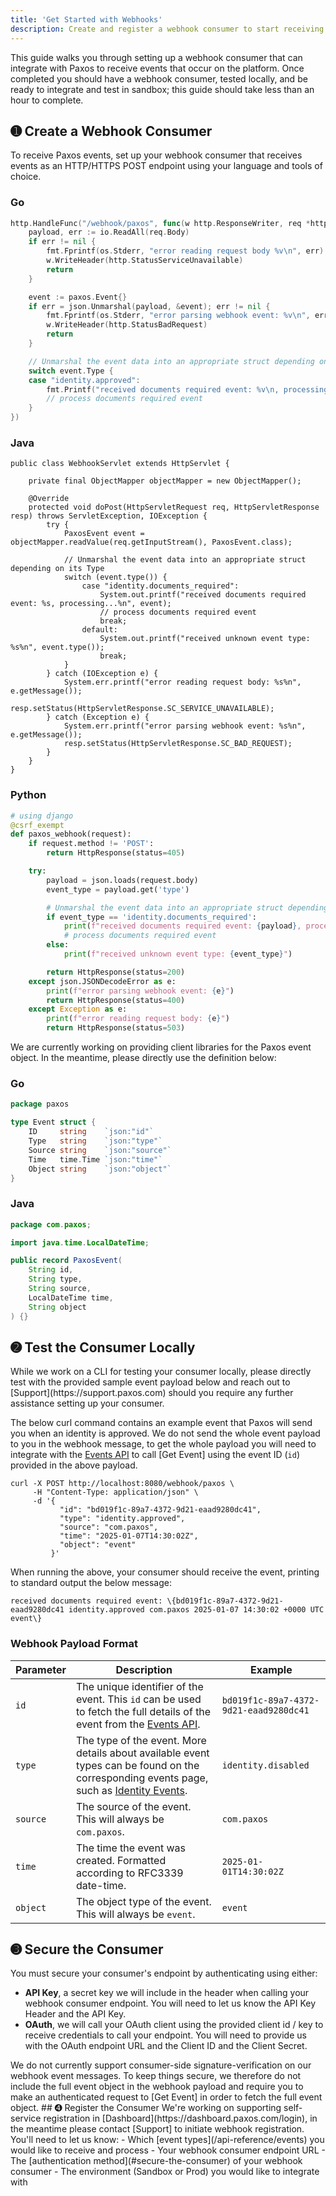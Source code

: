 ```yaml
---
title: 'Get Started with Webhooks'
description: Create and register a webhook consumer to start receiving events.
---
```



This guide walks you through setting up a webhook consumer that can integrate with Paxos to receive events that occur on
the platform. Once completed you should have a webhook consumer, tested locally, and be ready to integrate and test in sandbox;
this guide should take less than an hour to complete.

## ➊ Create a Webhook Consumer
To receive Paxos events, set up your webhook consumer that receives events as an HTTP/HTTPS POST endpoint using your language and tools of choice.
### Go

```go title="paxos_webhook_consumer.go"
http.HandleFunc("/webhook/paxos", func(w http.ResponseWriter, req *http.Request) {
    payload, err := io.ReadAll(req.Body)
    if err != nil {
        fmt.Fprintf(os.Stderr, "error reading request body %v\n", err)
        w.WriteHeader(http.StatusServiceUnavailable)
        return
    }

    event := paxos.Event{}
    if err = json.Unmarshal(payload, &event); err != nil {
        fmt.Fprintf(os.Stderr, "error parsing webhook event: %v\n", err)
        w.WriteHeader(http.StatusBadRequest)
        return
    }

    // Unmarshal the event data into an appropriate struct depending on its Type
    switch event.Type {
    case "identity.approved":
        fmt.Printf("received documents required event: %v\n, processing...", event)
        // process documents required event
    }
})
```
### Java

```clike title="WebhookServlet.java"
public class WebhookServlet extends HttpServlet {

    private final ObjectMapper objectMapper = new ObjectMapper();

    @Override
    protected void doPost(HttpServletRequest req, HttpServletResponse resp) throws ServletException, IOException {
        try {
            PaxosEvent event = objectMapper.readValue(req.getInputStream(), PaxosEvent.class);

            // Unmarshal the event data into an appropriate struct depending on its Type
            switch (event.type()) {
                case "identity.documents_required":
                    System.out.printf("received documents required event: %s, processing...%n", event);
                    // process documents required event
                    break;
                default:
                    System.out.printf("received unknown event type: %s%n", event.type());
                    break;
            }
        } catch (IOException e) {
            System.err.printf("error reading request body: %s%n", e.getMessage());
            resp.setStatus(HttpServletResponse.SC_SERVICE_UNAVAILABLE);
        } catch (Exception e) {
            System.err.printf("error parsing webhook event: %s%n", e.getMessage());
            resp.setStatus(HttpServletResponse.SC_BAD_REQUEST);
        }
    }
}
```
### Python

```python title="paxos_webhook_consumer.py"
# using django
@csrf_exempt
def paxos_webhook(request):
    if request.method != 'POST':
        return HttpResponse(status=405)

    try:
        payload = json.loads(request.body)
        event_type = payload.get('type')

        # Unmarshal the event data into an appropriate struct depending on its Type
        if event_type == 'identity.documents_required':
            print(f"received documents required event: {payload}, processing...")
            # process documents required event
        else:
            print(f"received unknown event type: {event_type}")

        return HttpResponse(status=200)
    except json.JSONDecodeError as e:
        print(f"error parsing webhook event: {e}")
        return HttpResponse(status=400)
    except Exception as e:
        print(f"error reading request body: {e}")
        return HttpResponse(status=503)

```
<Info>

We are currently working on providing client libraries for the Paxos event object. In the meantime, please directly use the definition below:
### Go

```go title="paxos/event.go"
package paxos

type Event struct {
    ID     string    `json:"id"`
    Type   string    `json:"type"`
    Source string    `json:"source"`
    Time   time.Time `json:"time"`
    Object string    `json:"object"`
}
```
### Java

```java title="com/paxos/PaxosEvent.java"
package com.paxos;

import java.time.LocalDateTime;

public record PaxosEvent(
    String id,
    String type,
    String source,
    LocalDateTime time,
    String object
) {}
```
</Info>

## ➋ Test the Consumer Locally
<Warning>
While we work on a CLI for testing your consumer locally, please directly test with the provided sample event payload below and
reach out to [Support](https://support.paxos.com) should you require any further assistance setting up your consumer.
</Warning>

The below curl command contains an example event that Paxos will send you when an identity is approved. We do not send
the whole event payload to you in the webhook message, to get the whole payload you will need to integrate with the [Events API](/api-reference/events)
to call [Get Event] using the event ID (`id`) provided in the above payload.

```shell
curl -X POST http://localhost:8080/webhook/paxos \
     -H "Content-Type: application/json" \
     -d '{
           "id": "bd019f1c-89a7-4372-9d21-eaad9280dc41",
           "type": "identity.approved",
           "source": "com.paxos",
           "time": "2025-01-07T14:30:02Z",
           "object": "event"
         }'
```

When running the above, your consumer should receive the event, printing to standard output the below message:

    received documents required event: \{bd019f1c-89a7-4372-9d21-eaad9280dc41 identity.approved com.paxos 2025-01-07 14:30:02 +0000 UTC event\}

### Webhook Payload Format

| Parameter | Description| Example |
| --- |---|---|
| `id` | The unique identifier of the event. This `id` can be used to fetch the full details of the event from the [Events API](/api-reference/events). | `bd019f1c-89a7-4372-9d21-eaad9280dc41` |
| `type` | The type of the event. More details about available event types can be found on the corresponding events page, such as [Identity Events](/api-reference/events). | `identity.disabled` |
| `source` | The source of the event. This will always be `com.paxos`. | `com.paxos` |
| `time` | The time the event was created. Formatted according to RFC3339 date-time. | `2025-01-01T14:30:02Z` |
| `object` | The object type of the event. This will always be `event`. | `event` |
## ➌ Secure the Consumer
You must secure your consumer's endpoint by authenticating using either:

- **API Key**, a secret key we will include in the header when calling your webhook consumer endpoint. You will need to let us know the API Key Header and the API Key.
- **OAuth**, we will call your OAuth client using the provided client id / key to receive credentials to call your endpoint. You will need to provide us with the OAuth endpoint URL and the Client ID and the Client Secret.

<Info>
We do not currently support consumer-side signature-verification on our webhook event messages. To keep things secure,
we therefore do not include the full event object in the webhook payload and require you to make an authenticated
request to [Get Event] in order to fetch the full event object.
</Info>
## ➍ Register the Consumer
We're working on supporting self-service registration in [Dashboard](https://dashboard.paxos.com/login), in the meantime please contact [Support] to initiate webhook registration.
You'll need to let us know:
 - Which [event types](/api-reference/events) you would like to receive and process
 - Your webhook consumer endpoint URL
 - The [authentication method](#secure-the-consumer) of your webhook consumer
 - The environment (Sandbox or Prod) you would like to integrate with
